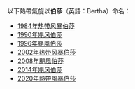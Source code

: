 以下熱帶氣旋以'''伯莎'''（英語：Bertha）命名：
*[[1984年大西洋飓风季#热带风暴伯莎|1984年热带风暴伯莎]]
*[[1990年飓风伯莎|1990年飓风伯莎]]
*[[1996年颶風伯莎|1996年颶風伯莎]]
*[[2002年热带风暴伯莎|2002年热带风暴伯莎]]
*[[2008年颶風伯莎|2008年颶風伯莎]]
*[[2014年大西洋颶風季#颶風伯莎|2014年飓风伯莎]]
*[[2020年大西洋飓风季#熱帶風暴伯莎（Arthur)|2020年熱帶風暴伯莎]]
{{消歧义|cat=热带气旋消歧义}}

{{1978年後大西洋颶風季熱帶氣旋名單}}